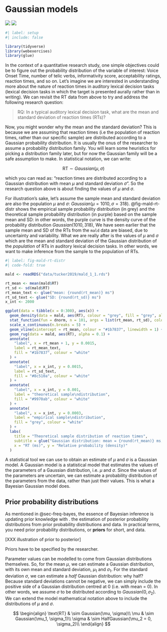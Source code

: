 # Gaussian models {#sec-gauss-model}

![](https://img.shields.io/badge/Area-Statistics-red) ![](https://img.shields.io/badge/Area-R-green)

```r
#| label: setup
#| include: false

library(tidyverse)
library(webexercises)
library(glue)
```

In the context of a quantitative research study, one simple objectives could be to figure out the probability distribution of the variable of interest: Voice Onset Time, number of telic verbs, informativity score, acceptability ratings, reaction times, and so on. Let's imagine we are interested in understanding more about the nature of reaction times in auditory lexical decision tasks (lexical decision tasks in which the target is presented aurally rather than in writing). We can revisit the RT data from above to try and address the following research question:

> RQ: In a typical auditory lexical decision task, what are the mean and standard deviation of reaction times (RTs)?

Now, you might wonder why the mean and the standard deviation? This is because we are assuming that reaction times (i.e the population of reaction times, rather than our specific sample) are distributed according to a Gaussian probability distribution. It is usually the onus of the researcher to assume a probability distribution family. You will learn some heuristics for picking a distribution family later, but for now the Gaussian family will be a safe assumption to make. In statistical notation, we can write:

$$
\text{RT} \sim Gaussian(\mu, \sigma)
$$

which you can read as: "reaction times are distributed according to a Gaussian distribution with mean $\mu$ and standard deviation $\sigma$". So the research question above is about finding the values of $\mu$ and $\sigma$.

For illustration's sake, let's assume the sample mean and standard deviation are also the population $\mu$ and $\sigma$: $Gaussian(\mu = 1010, \sigma = 318)$. @fig-mald-rt-distr shows the empirical sample probability distribution (in grey) and the theoretical sample probability distribution (in purple) based on the sample mean and SD: in other words, the purple curve is the density curve of the probability distribution $Gaussian(1010, 318)$, We have seen earlier that the sample mean and SD of the RTs from the `mald` data are biased, due to uncertainty and variability. What we are really after is the values of $\mu$ and $\sigma$ which are the mean and standard deviation of the Gaussian distribution of the *population* of RTs in auditory lexical decision tasks. In other words, we want to make inference from the sample to the population of RTs.

```r
#| label: fig-mald-rt-distr
#| code-fold: true

mald <- readRDS("data/tucker2019/mald_1_1.rds")

rt_mean <- mean(mald$RT)
rt_sd <- sd(mald$RT)
rt_mean_text <- glue("mean: {round(rt_mean)} ms")
rt_sd_text <- glue("SD: {round(rt_sd)} ms")
x_int <- 2000

ggplot(data = tibble(x = 0:300), aes(x)) +
  geom_density(data = mald, aes(RT), colour = "grey", fill = "grey", alpha = 0.2) +
  stat_function(fun = dnorm, n = 101, args = list(rt_mean, rt_sd), colour = "#9970ab", linewidth = 1.5) +
  scale_x_continuous(n.breaks = 5) +
  geom_vline(xintercept = rt_mean, colour = "#1b7837", linewidth = 1) +
  geom_rug(data = mald, aes(RT), alpha = 0.1) +
  annotate(
    "label", x = rt_mean + 1, y = 0.0015,
    label = rt_mean_text,
    fill = "#1b7837", colour = "white"
  ) +
  annotate(
    "label", x = x_int, y = 0.0015,
    label = rt_sd_text,
    fill = "#8c510a", colour = "white"
  ) +
  annotate(
    "label", x = x_int, y = 0.001,
    label = "theoretical sample\ndistribution",
    fill = "#9970ab", colour = "white"
  ) +
  annotate(
    "label", x = x_int, y = 0.0003,
    label = "empirical sample\ndistribution",
    fill = "grey", colour = "white"
  ) +
  labs(
    title = "Theoretical sample distribution of reaction times",
    subtitle = glue("Gaussian distribution: mean = {round(rt_mean)} ms, SD = {round(rt_sd)}"),
    x = "RT (ms)", y = "Relative probability (density)"
  )
```

A statistical tool we can use to obtain an estimate of $\mu$ and $\sigma$ is a Gaussian model. A Gaussian model is a statistical model that estimates the values of the parameters of a Gaussian distribution, i.e. $\mu$ and $\sigma$. Since the values of the parameters are uncertain, we can estimate a probability distribution of the parameters from the data, rather than just their values. This is what a Bayesian Gaussian model does.

## Prior probability distributions

As mentioned in @sec-freq-bayes, the essence of Bayesian inference is updating prior knowledge with . the estimation of posterior probability distributions from prior probability distributions and data. In practical terms, you need prior probability distributions, or **priors** for short, and data.

\[XXX illustration of prior to posterior\]

Priors have to be specified by the researcher.

Parameter values can be modelled to come from Gaussian distributions themselves. So, for the mean $\mu$, we can estimate a Gaussian distribution, with its own mean and standard deviation, $\mu_1$ and $\sigma_1$. For the standard deviation $\sigma$, we can estimate a *half* Gaussian distribution: why half? Because standard deviations cannot be negative, we can simply include the positive side of a Gaussian distribution centred at 0 (i.e. with mean = 0). In other words, we assume $\sigma$ to be distributed according to $Gaussian(0, \sigma_2)$. We can extend the model mathematical notation above to include the distributions of $\mu$ and $\sigma$.

$$
\begin{align}
\text{RT} & \sim Gaussian(\mu, \sigma)\\
\mu & \sim Gaussian(\mu_1, \sigma_1)\\
\sigma & \sim HalfGaussian(\mu_2 = 0, \sigma_2)\\
\end{align}
$$
